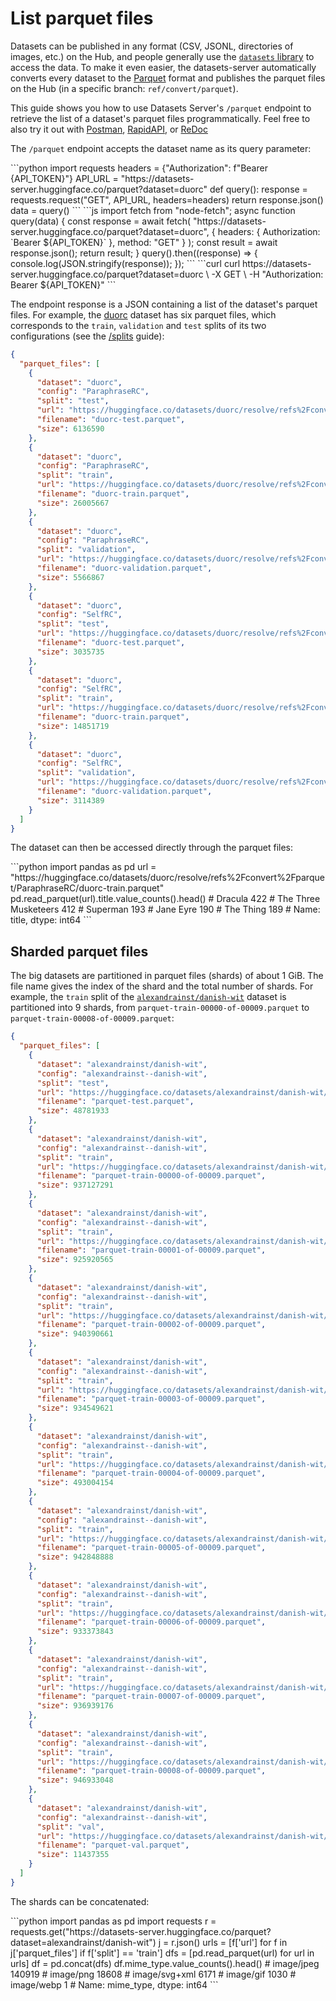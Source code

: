 # List parquet files

Datasets can be published in any format (CSV, JSONL, directories of images, etc.) on the Hub, and people generally use the [`datasets` library](https://huggingface.co/docs/datasets/) to access the data. To make it even easier, the datasets-server automatically converts every dataset to the [Parquet](https://parquet.apache.org/) format and publishes the parquet files on the Hub (in a specific branch: `ref/convert/parquet`).

This guide shows you how to use Datasets Server's `/parquet` endpoint to retrieve the list of a dataset's parquet files programmatically. Feel free to also try it out with [Postman](https://www.postman.com/huggingface/workspace/hugging-face-apis/request/23242779-f0cde3b9-c2ee-4062-aaca-65c4cfdd96f8), [RapidAPI](https://rapidapi.com/hugging-face-hugging-face-default/api/hugging-face-datasets-api), or [ReDoc](https://redocly.github.io/redoc/?url=https://datasets-server.huggingface.co/openapi.json#operation/listSplits)

The `/parquet` endpoint accepts the dataset name as its query parameter:

<inferencesnippet>
<python>
```python
import requests
headers = {"Authorization": f"Bearer {API_TOKEN}"}
API_URL = "https://datasets-server.huggingface.co/parquet?dataset=duorc"
def query():
    response = requests.request("GET", API_URL, headers=headers)
    return response.json()
data = query()
```
</python>
<js>
```js
import fetch from "node-fetch";
async function query(data) {
    const response = await fetch(
        "https://datasets-server.huggingface.co/parquet?dataset=duorc",
        {
            headers: { Authorization: `Bearer ${API_TOKEN}` },
            method: "GET"
        }
    );
    const result = await response.json();
    return result;
}
query().then((response) => {
    console.log(JSON.stringify(response));
});
```
</js>
<curl>
```curl
curl https://datasets-server.huggingface.co/parquet?dataset=duorc \
        -X GET \
        -H "Authorization: Bearer ${API_TOKEN}"
```
</curl>
</inferencesnippet>

The endpoint response is a JSON containing a list of the dataset's parquet files. For example, the [duorc](https://huggingface.co/datasets/duorc) dataset has six parquet files, which corresponds to the `train`, `validation` and `test` splits of its two configurations (see the [/splits](./splits) guide):

```json
{
  "parquet_files": [
    {
      "dataset": "duorc",
      "config": "ParaphraseRC",
      "split": "test",
      "url": "https://huggingface.co/datasets/duorc/resolve/refs%2Fconvert%2Fparquet/ParaphraseRC/duorc-test.parquet",
      "filename": "duorc-test.parquet",
      "size": 6136590
    },
    {
      "dataset": "duorc",
      "config": "ParaphraseRC",
      "split": "train",
      "url": "https://huggingface.co/datasets/duorc/resolve/refs%2Fconvert%2Fparquet/ParaphraseRC/duorc-train.parquet",
      "filename": "duorc-train.parquet",
      "size": 26005667
    },
    {
      "dataset": "duorc",
      "config": "ParaphraseRC",
      "split": "validation",
      "url": "https://huggingface.co/datasets/duorc/resolve/refs%2Fconvert%2Fparquet/ParaphraseRC/duorc-validation.parquet",
      "filename": "duorc-validation.parquet",
      "size": 5566867
    },
    {
      "dataset": "duorc",
      "config": "SelfRC",
      "split": "test",
      "url": "https://huggingface.co/datasets/duorc/resolve/refs%2Fconvert%2Fparquet/SelfRC/duorc-test.parquet",
      "filename": "duorc-test.parquet",
      "size": 3035735
    },
    {
      "dataset": "duorc",
      "config": "SelfRC",
      "split": "train",
      "url": "https://huggingface.co/datasets/duorc/resolve/refs%2Fconvert%2Fparquet/SelfRC/duorc-train.parquet",
      "filename": "duorc-train.parquet",
      "size": 14851719
    },
    {
      "dataset": "duorc",
      "config": "SelfRC",
      "split": "validation",
      "url": "https://huggingface.co/datasets/duorc/resolve/refs%2Fconvert%2Fparquet/SelfRC/duorc-validation.parquet",
      "filename": "duorc-validation.parquet",
      "size": 3114389
    }
  ]
}
```

The dataset can then be accessed directly through the parquet files:

<inferencesnippet>
<python>
```python
import pandas as pd
url = "https://huggingface.co/datasets/duorc/resolve/refs%2Fconvert%2Fparquet/ParaphraseRC/duorc-train.parquet"
pd.read_parquet(url).title.value_counts().head()
# Dracula                 422
# The Three Musketeers    412
# Superman                193
# Jane Eyre               190
# The Thing               189
# Name: title, dtype: int64
```
</python>
</inferencesnippet>

## Sharded parquet files

The big datasets are partitioned in parquet files (shards) of about 1 GiB. The file name gives the index of the shard and the total number of shards. For example, the `train` split of the [`alexandrainst/danish-wit`](https://datasets-server.huggingface.co/parquet?dataset=alexandrainst/danish-wit) dataset is partitioned into 9 shards, from `parquet-train-00000-of-00009.parquet` to `parquet-train-00008-of-00009.parquet`:

```json
{
  "parquet_files": [
    {
      "dataset": "alexandrainst/danish-wit",
      "config": "alexandrainst--danish-wit",
      "split": "test",
      "url": "https://huggingface.co/datasets/alexandrainst/danish-wit/resolve/refs%2Fconvert%2Fparquet/alexandrainst--danish-wit/parquet-test.parquet",
      "filename": "parquet-test.parquet",
      "size": 48781933
    },
    {
      "dataset": "alexandrainst/danish-wit",
      "config": "alexandrainst--danish-wit",
      "split": "train",
      "url": "https://huggingface.co/datasets/alexandrainst/danish-wit/resolve/refs%2Fconvert%2Fparquet/alexandrainst--danish-wit/parquet-train-00000-of-00009.parquet",
      "filename": "parquet-train-00000-of-00009.parquet",
      "size": 937127291
    },
    {
      "dataset": "alexandrainst/danish-wit",
      "config": "alexandrainst--danish-wit",
      "split": "train",
      "url": "https://huggingface.co/datasets/alexandrainst/danish-wit/resolve/refs%2Fconvert%2Fparquet/alexandrainst--danish-wit/parquet-train-00001-of-00009.parquet",
      "filename": "parquet-train-00001-of-00009.parquet",
      "size": 925920565
    },
    {
      "dataset": "alexandrainst/danish-wit",
      "config": "alexandrainst--danish-wit",
      "split": "train",
      "url": "https://huggingface.co/datasets/alexandrainst/danish-wit/resolve/refs%2Fconvert%2Fparquet/alexandrainst--danish-wit/parquet-train-00002-of-00009.parquet",
      "filename": "parquet-train-00002-of-00009.parquet",
      "size": 940390661
    },
    {
      "dataset": "alexandrainst/danish-wit",
      "config": "alexandrainst--danish-wit",
      "split": "train",
      "url": "https://huggingface.co/datasets/alexandrainst/danish-wit/resolve/refs%2Fconvert%2Fparquet/alexandrainst--danish-wit/parquet-train-00003-of-00009.parquet",
      "filename": "parquet-train-00003-of-00009.parquet",
      "size": 934549621
    },
    {
      "dataset": "alexandrainst/danish-wit",
      "config": "alexandrainst--danish-wit",
      "split": "train",
      "url": "https://huggingface.co/datasets/alexandrainst/danish-wit/resolve/refs%2Fconvert%2Fparquet/alexandrainst--danish-wit/parquet-train-00004-of-00009.parquet",
      "filename": "parquet-train-00004-of-00009.parquet",
      "size": 493004154
    },
    {
      "dataset": "alexandrainst/danish-wit",
      "config": "alexandrainst--danish-wit",
      "split": "train",
      "url": "https://huggingface.co/datasets/alexandrainst/danish-wit/resolve/refs%2Fconvert%2Fparquet/alexandrainst--danish-wit/parquet-train-00005-of-00009.parquet",
      "filename": "parquet-train-00005-of-00009.parquet",
      "size": 942848888
    },
    {
      "dataset": "alexandrainst/danish-wit",
      "config": "alexandrainst--danish-wit",
      "split": "train",
      "url": "https://huggingface.co/datasets/alexandrainst/danish-wit/resolve/refs%2Fconvert%2Fparquet/alexandrainst--danish-wit/parquet-train-00006-of-00009.parquet",
      "filename": "parquet-train-00006-of-00009.parquet",
      "size": 933373843
    },
    {
      "dataset": "alexandrainst/danish-wit",
      "config": "alexandrainst--danish-wit",
      "split": "train",
      "url": "https://huggingface.co/datasets/alexandrainst/danish-wit/resolve/refs%2Fconvert%2Fparquet/alexandrainst--danish-wit/parquet-train-00007-of-00009.parquet",
      "filename": "parquet-train-00007-of-00009.parquet",
      "size": 936939176
    },
    {
      "dataset": "alexandrainst/danish-wit",
      "config": "alexandrainst--danish-wit",
      "split": "train",
      "url": "https://huggingface.co/datasets/alexandrainst/danish-wit/resolve/refs%2Fconvert%2Fparquet/alexandrainst--danish-wit/parquet-train-00008-of-00009.parquet",
      "filename": "parquet-train-00008-of-00009.parquet",
      "size": 946933048
    },
    {
      "dataset": "alexandrainst/danish-wit",
      "config": "alexandrainst--danish-wit",
      "split": "val",
      "url": "https://huggingface.co/datasets/alexandrainst/danish-wit/resolve/refs%2Fconvert%2Fparquet/alexandrainst--danish-wit/parquet-val.parquet",
      "filename": "parquet-val.parquet",
      "size": 11437355
    }
  ]
}
```

The shards can be concatenated:

<inferencesnippet>
<python>
```python
import pandas as pd
import requests
r = requests.get("https://datasets-server.huggingface.co/parquet?dataset=alexandrainst/danish-wit")
j = r.json()
urls = [f['url'] for f in j['parquet_files'] if f['split'] == 'train']
dfs = [pd.read_parquet(url) for url in urls]
df = pd.concat(dfs)
df.mime_type.value_counts().head()
# image/jpeg       140919
# image/png         18608
# image/svg+xml      6171
# image/gif          1030
# image/webp            1
# Name: mime_type, dtype: int64
```
</python>
</inferencesnippet>

